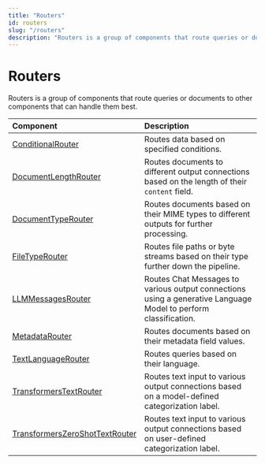 ```yaml
---
title: "Routers"
id: routers
slug: "/routers"
description: "Routers is a group of components that route queries or documents to other components that can handle them best."
---
```


# Routers

Routers is a group of components that route queries or documents to other components that can handle them best.

| Component                                                              | Description                                                                                                     |
| :--------------------------------------------------------------------- | :-------------------------------------------------------------------------------------------------------------- |
| [ConditionalRouter](routers/conditionalrouter.mdx)                           | Routes data based on specified conditions.                                                                      |
| [DocumentLengthRouter](routers/documentlengthrouter.mdx)                       | Routes documents to different output connections based on the length of their `content` field.                  |
| [DocumentTypeRouter](routers/documenttyperouter.mdx)                           | Routes documents based on their MIME types to different outputs for further processing.                         |
| [FileTypeRouter](routers/filetyperouter.mdx)                                   | Routes file paths or byte streams based on their type further down the pipeline.                                |
| [LLMMessagesRouter](routers/llmmessagesrouter.mdx)                             | Routes Chat Messages to various output connections using a generative Language Model to perform classification. |
| [MetadataRouter](routers/metadatarouter.mdx)                                   | Routes documents based on their metadata field values.                                                          |
| [TextLanguageRouter](routers/textlanguagerouter.mdx)                           | Routes queries based on their language.                                                                         |
| [TransformersTextRouter](routers/transformerstextrouter.mdx)                 | Routes text input to various output connections based on a model-defined categorization label.                  |
| [TransformersZeroShotTextRouter](routers/transformerszeroshottextrouter.mdx) | Routes text input to various output connections based on user-defined categorization label.                     |
